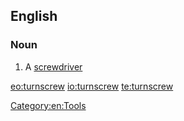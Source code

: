 ==English==

===Noun===
{{en-noun}}

# A [[screwdriver]]

[[Category:en:Tools]]

[[eo:turnscrew]]
[[io:turnscrew]]
[[te:turnscrew]]